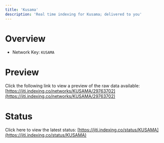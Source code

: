```yaml
---
title: 'Kusama'
description: 'Real time indexing for Kusama; delivered to you'
---
```


# Overview
- Network Key: `KUSAMA`

# Preview
Click the following link to view a preview of the raw data available: [https://jiti.indexing.co/networks/KUSAMA/29763702](https://jiti.indexing.co/networks/KUSAMA/29763702)

# Status
Click here to view the latest status: [https://jiti.indexing.co/status/KUSAMA](https://jiti.indexing.co/status/KUSAMA)
